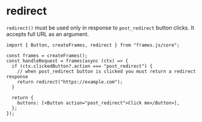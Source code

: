 # redirect

`redirect()` must be used only in response to `post_redirect` button clicks. It accepts full URL as an argument.

```tsx
import { Button, createFrames, redirect } from "frames.js/core";

const frames = createFrames();
const handleRequest = frames(async (ctx) => {
  if (ctx.clickedButton?.action === "post_redirect") {
    // when post_redirect button is clicked you must return a redirect response
    return redirect("https://example.com");
  }

  return {
    buttons: [<Button action="post_redirect">Click me</Button>],
  };
});
```

